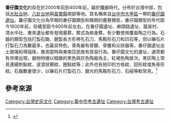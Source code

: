 '''番仔園文化'''約存在於2000年前到400年前，屬於鐵器時代，分布於台灣中部，包括[[大肚台地|大肚台地]]、[[八卦台地|八卦台地]]與[[苗栗縣|苗栗縣]]南部等地。其名稱來自[[台中市|台中市]][[大甲區|大甲區]]一帶的[[番仔園遺址|番仔園遺址]]。蕃仔園文化分為早期的番仔園類型和晚期的鹿寮類型，番仔園類型的年代距今1600年前，存續至距今800年前左右。在番仔園遺址、麻頭路遺址、龍泉村、清水中社、惠來遺址都有發現墓葬，葬式為俯身葬，有少數使用覆面陶之行為。石器的類型包括打製石鋤、磨製長方形帶孔石刀、馬鞍形石刀和凹石等，但以礫石片打製石刀為數最多，也最具特色。骨角器有骨鏃、骨錐和尖狀器等。番仔園遺址出土玻璃和瑪瑙珠，推測當時與東南亞民族有貿易行為。番仔園文化的遺址，通常都有貝塚出現，器物特徵以精緻的黑色與灰色陶器為主，紅褐色陶居次。黑灰陶上常見連續刺點紋、波浪狀櫛紋、圈點紋等；此外也有拍印的方格紋、回形紋或魚骨形紋。石器數量很少，以礫石片打製石刀、磨光的馬鞍形石刀、石槌等較常見。<ref>{{cite web|url=http://www.nmns.edu.tw/public/exhibit/2010/metropolitian/exhibition/fanziyuan.htm|title=番仔園文化|publisher=國立自然科學博物館|accessdate=|archive-url=https://web.archive.org/web/20181212042927/http://www.nmns.edu.tw/public/exhibit/2010/metropolitian/exhibition/fanziyuan.htm|archive-date=2018-12-12|dead-url=yes}}</ref>

==參考來源==
{{reflist}}

{{台中市文化資產}}
[[Category:台灣史前文化|Category:台灣史前文化]]
[[Category:臺中市考古遺址|Category:臺中市考古遺址]]
[[Category:台灣考古遺址|Category:台灣考古遺址]]